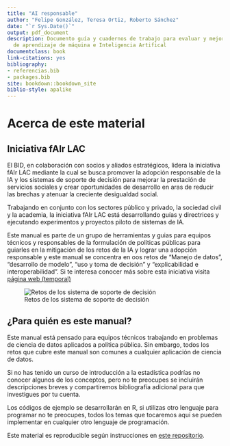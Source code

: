 ```yaml
--- 
title: "AI responsable"
author: "Felipe González, Teresa Ortiz, Roberto Sánchez"
date: "`r Sys.Date()`"
output: pdf_document
description: Documento guía y cuadernos de trabajo para evaluar y mejorar el uso responsable
  de aprendizaje de máquina e Inteligencia Artifical
documentclass: book
link-citations: yes
bibliography:
- referencias.bib
- packages.bib
site: bookdown::bookdown_site
biblio-style: apalike
---
```



# Acerca de este material

## Iniciativa fAIr LAC

El BID, en colaboración con socios y aliados estratégicos, lidera la iniciativa fAIr LAC mediante la cual se busca promover la adopción responsable de la IA y los sistemas de soporte de decisión para mejorar la prestación de servicios sociales y crear oportunidades de desarrollo en aras de reducir las brechas y atenuar la creciente desigualdad social.

Trabajando en conjunto con los sectores público y privado, la sociedad civil y la academia, la iniciativa fAIr LAC está desarrollando guías y directrices y ejecutando experimentos y proyectos piloto de sistemas de IA.

Este manual es parte de un grupo de herramientas y guias para equipos técnicos y responsables de la formulación de políticas públicas para guiarles en la mitigación de los retos de la IA y lograr una adopción responsable y este manual se concentra en oos retos de "Manejo de datos", "desarrollo de modelo", "uso y toma de decisión" y "explicabilidad e interoperabilidad". Si te interesa conocer más sobre esta iniciativa visita [página web (temporal)](https://dev-fairlac.pantheonsite.io/)

![Retos de los sistema de soporte de decisión](images/retos_ia.png)

## ¿Para quién es este manual?

Este manual está pensado para equipos técnicos trabajando en problemas de ciencia de datos aplicados a política pública. Sin embargo, todos los retos que cubre este manual son comunes a cualquier aplicación de ciencia de datos. 

Si no has tenido un curso de introducción a la estadística podrías no conocer algunos de los conceptos, pero no te preocupes se incluirán descripciones breves y compartiremos bibliografía adicional para que investigues por tu cuenta.

Los códigos de ejemplo se desarrollarán en R, si utilizas otro lenguaje para programar no te preocupes, todos los temas que tocaremos aquí se pueden implementar en cualquier otro lenguaje de programación. 


Este material es reproducible según instrucciones en [este repositorio](https://github.com/EL-BID).